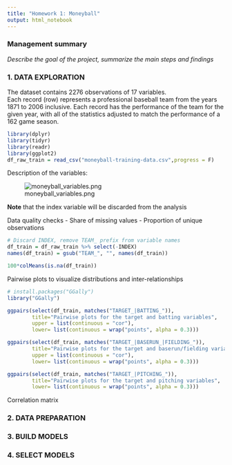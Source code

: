 ```yaml
---
title: "Homework 1: Moneyball"
output: html_notebook
---
```


### Management summary

*Describe the goal of the project, summarize the main steps and findings*

### 1. DATA EXPLORATION 

The dataset contains 2276 observations of 17 variables.  
Each record (row) represents a professional baseball team from the years 1871 to 2006 inclusive. Each record has the performance of the team for the given year, with all of the statistics adjusted to match the performance of a 162 game season.

```r
library(dplyr)
library(tidyr)
library(readr)
library(ggplot2)
df_raw_train = read_csv("moneyball-training-data.csv",progress = F) 
```

Description of the variables:

![moneyball_variables.png]()

**Note** that the index variable will be discarded from the analysis

Data quality checks
- Share of missing values
- Proportion of unique observations

```r
# Discard INDEX, remove TEAM_ prefix from variable names
df_train = df_raw_train %>% select(-INDEX)
names(df_train) = gsub("TEAM_", "", names(df_train))

100*colMeans(is.na(df_train))
```


Pairwise plots to visualize distributions and inter-relationships

```r
# install.packages("GGally")
library("GGally")

ggpairs(select(df_train, matches("TARGET_|BATTING_")),
        title="Pairwise plots for the target and batting variables",
        upper = list(continuous = "cor"),
        lower= list(continuous = wrap("points", alpha = 0.3)))
```

```r
ggpairs(select(df_train, matches("TARGET_|BASERUN_|FIELDING_")),
        title="Pairwise plots for the target and baserun/fielding variables",
        upper = list(continuous = "cor"),
        lower= list(continuous = wrap("points", alpha = 0.3)))
```

```r
ggpairs(select(df_train, matches("TARGET_|PITCHING_")),
        title="Pairwise plots for the target and pitching variables",
        lower= list(continuous = wrap("points", alpha = 0.3)))
```

Correlation matrix

### 2. DATA PREPARATION 

### 3. BUILD MODELS 

### 4. SELECT MODELS
